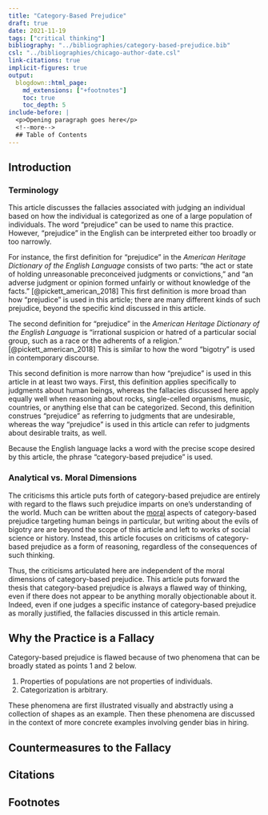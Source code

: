 ```yaml
---
title: "Category-Based Prejudice"
draft: true
date: 2021-11-19
tags: ["critical thinking"]
bibliography: "../bibliographies/category-based-prejudice.bib"
csl: "../bibliographies/chicago-author-date.csl"
link-citations: true
implicit-figures: true
output:
  blogdown::html_page:
    md_extensions: ["+footnotes"]
    toc: true
    toc_depth: 5
include-before: |
  <p>Opening paragraph goes here</p>
  <!--more-->
  ## Table of Contents
---
```


## Introduction


### Terminology

This article discusses the fallacies associated with judging an individual based on how the individual is categorized as one of a large population of individuals. The word "prejudice" can be used to name this practice. However, "prejudice" in the English can be interpreted either too broadly or too narrowly.

For instance, the first definition for "prejudice" in the _American Heritage Dictionary of the English Language_ consists of two parts: "the act or state of holding unreasonable preconceived judgments or convictions," and "an adverse judgment or opinion formed unfairly or without knowledge of the facts." [@pickett_american_2018] This first definition is more broad than how "prejudice" is used in this article; there are many different kinds of such prejudice, beyond the specific kind discussed in this article.

The second definition for "prejudice" in the _American Heritage Dictionary of the English Language_ is "irrational suspicion or hatred of a particular social group, such as a race or the adherents of a religion." [@pickett_american_2018] This is similar to how the word "bigotry" is used in contemporary discourse.

This second definition is more narrow than how "prejudice" is used in this article in at least two ways. First, this definition applies specifically to judgments about human beings, whereas the fallacies discussed here apply equally well when reasoning about rocks, single-celled organisms, music, countries, or anything else that can be categorized. Second, this definition construes "prejudice" as referring to judgments that are undesirable, whereas the way "prejudice" is used in this article can refer to judgments about desirable traits, as well.

Because the English language lacks a word with the precise scope desired by this article, the phrase "category-based prejudice" is used.


### Analytical vs. Moral Dimensions

The criticisms this article puts forth of category-based prejudice are entirely with regard to the flaws such prejudice imparts on one's understanding of the world. Much can be written about the [moral](/moral-skepticism.html) aspects of category-based prejudice targeting human beings in particular, but writing about the evils of bigotry are are beyond the scope of this article and left to works of social science or history. Instead, this article focuses on criticisms of category-based prejudice as a form of reasoning, regardless of the consequences of such thinking.

Thus, the criticisms articulated here are independent of the moral dimensions of category-based prejudice. This article puts forward the thesis that category-based prejudice is always a flawed way of thinking, even if there does not appear to be anything morally objectionable about it. Indeed, even if one judges a specific instance of category-based prejudice as morally justified, the fallacies discussed in this article remain.


## Why the Practice is a Fallacy

Category-based prejudice is flawed because of two phenomena that can be broadly stated as points 1 and 2 below.

1. Properties of populations are not properties of individuals.
2. Categorization is arbitrary.

These phenomena are first illustrated visually and abstractly using a collection of shapes as an example. Then these phenomena are discussed in the context of more concrete examples involving gender bias in hiring.


## Countermeasures to the Fallacy


## Citations

::: {#refs}
:::


## Footnotes
